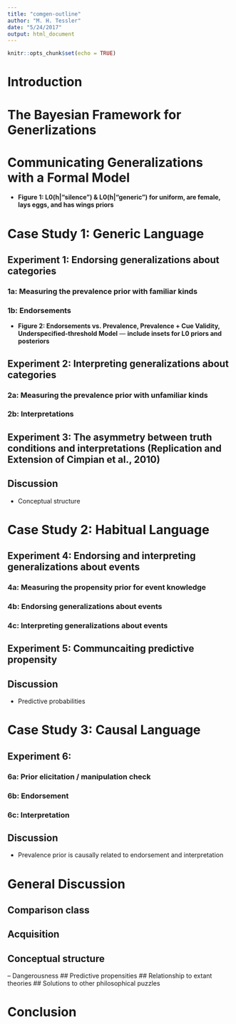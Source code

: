 ```yaml
---
title: "comgen-outline"
author: "M. H. Tessler"
date: "5/24/2017"
output: html_document
---
```


```r
knitr::opts_chunk$set(echo = TRUE)
```

# Introduction

# The Bayesian Framework for Generlizations

# Communicating Generalizations with a Formal Model

- **Figure 1: L0(h|"silence") & L0(h|"generic") for uniform, are female, lays eggs, and has wings priors**

# Case Study 1: Generic Language

## Experiment 1: Endorsing generalizations about categories
### 1a: Measuring the prevalence prior with familiar kinds
### 1b: Endorsements

- **Figure 2: Endorsements vs. Prevalence, Prevalence + Cue Validity, Underspecified-threshold Model**
--- **include insets for L0 priors and posteriors**


## Experiment 2: Interpreting generalizations about categories
### 2a: Measuring the prevalence prior with unfamiliar kinds
### 2b: Interpretations

## Experiment 3: The asymmetry between truth conditions and interpretations (Replication and Extension of Cimpian et al., 2010)

## Discussion
  - Conceptual structure

# Case Study 2: Habitual Language

## Experiment 4: Endorsing and interpreting generalizations about events
### 4a: Measuring the propensity prior for event knowledge
### 4b: Endorsing generalizations about events
### 4c: Interpreting generalizations about events

## Experiment 5: Communcaiting predictive propensity

## Discussion
  - Predictive probabilities

# Case Study 3: Causal Language

## Experiment 6: 
### 6a: Prior elicitation / manipulation check
### 6b: Endorsement
### 6c: Interpretation


## Discussion

  - Prevalence prior is causally related to endorsement and interpretation
  
# General Discussion

## Comparison class
## Acquisition
## Conceptual structure
  -- Dangerousness
## Predictive propensities
## Relationship to extant theories
## Solutions to other philosophical puzzles

# Conclusion

